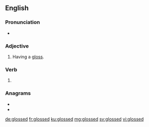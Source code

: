 ==English==

===Pronunciation===
* {{rhymes|ɒst|lang=en}}

===Adjective===
{{en-adj|-}}

# Having a [[gloss]].

===Verb===
{{head|en|verb form}}

# {{en-past of|gloss}}

===Anagrams===
* {{l|en|dogless}}
* {{l|en|godless}}

[[de:glossed]]
[[fr:glossed]]
[[ku:glossed]]
[[mg:glossed]]
[[sv:glossed]]
[[vi:glossed]]